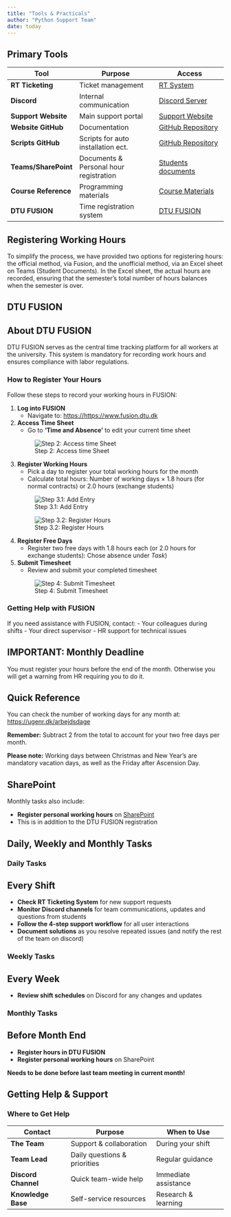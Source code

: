 ```yaml
---
title: "Tools & Practicals"
author: "Python Support Team"
date: today
---
```



## Primary Tools

| Tool | Purpose | Access |
|------|---------|--------|
| **RT Ticketing** | Ticket management | [RT System](https://pythonsupport-rt.dtu.dk/rt/){target="_blank"} |
| **Discord** | Internal communication | [Discord Server](https://discord.gg/CSp6xS22){target="_blank"} |
| **Support Website** | Main support portal | [Support Website](https://pythonsupport.dtu.dk/){target="_blank"} |
| **Website GitHub** | Documentation | [GitHub Repository](https://github.com/dtudk/pythonsupport-page/){target="_blank"} |
| **Scripts GitHub** | Scripts for auto installation ect. | [GitHub Repository](https://github.com/dtudk/pythonsupport-scripts/){target="_blank"} |
| **Teams/SharePoint** | Documents & Personal hour registration| [Students documents](https://dtudk.sharepoint.com/:f:/r/sites/PythonInstallationSupport/Delte%20dokumenter/Students%20documents?csf=1&web=1&e=eEhaCK){target="_blank"} |
| **Course Reference** | Programming materials | [Course Materials](https://02002.compute.dtu.dk/){target="_blank"} |
| **DTU FUSION** | Time registration system | [DTU FUSION](https://www.fusion.dtu.dk){target="_blank"} |

## Registering Working Hours

To simplify the process, we have provided two options for registering hours: the official method, via Fusion, and the unofficial method, via an Excel sheet on Teams (Student Documents). In the Excel sheet, the actual hours are recorded, ensuring that the semester's total number of hours balances when the semester is over.

## DTU FUSION 

:::{.callout-tip}
## About DTU FUSION
DTU FUSION serves as the central time tracking platform for all workers at the university. This system is mandatory for recording work hours and ensures compliance with labor regulations.
:::

### How to Register Your Hours

Follow these steps to record your working hours in FUSION:

1. **Log into FUSION**
   - Navigate to: <https://https://www.fusion.dtu.dk>
   

2. **Access Time Sheet**
   - Go to **'Time and Absence'** to edit your current time sheet
   
   ![Step 2: Access time Sheet](fusion_steps/step1.png)

3. **Register Working Hours**
   - Pick a day to register your total working hours for the month
   - Calculate total hours: Number of working days × 1.8 hours (for normal contracts) or 2.0 hours (exchange students)
   
   ![Step 3.1: Add Entry](fusion_steps/step2.png)

   ![Step 3.2: Register Hours](fusion_steps/step3.png)

4. **Register Free Days**
   - Register two free days with 1.8 hours each (or 2.0 hours for exchange students): Chose absence under *Task*)

5. **Submit Timesheet**
   - Review and submit your completed timesheet
   
   ![Step 4: Submit Timesheet](fusion_steps/step4.png)

### Getting Help with FUSION

If you need assistance with FUSION, contact:
- Your colleagues during shifts
- Your direct supervisor
- HR support for technical issues


:::{.callout-important}
## IMPORTANT: Monthly Deadline
You must register your hours before the end of the month. Otherwise you will get a warning from HR requiring you to do it.
:::

:::{.callout-tip}
## Quick Reference
You can check the number of working days for any month at: <https://ugenr.dk/arbejdsdage>

**Remember:** Subtract 2 from the total to account for your two free days per month.

**Please note:** Working days between Christmas and New Year's are mandatory vacation days, as well as the Friday after Ascension Day.
:::

## SharePoint

Monthly tasks also include:

- **Register personal working hours** on [SharePoint](https://dtudk.sharepoint.com/:f:/r/sites/PythonInstallationSupport/Delte%20dokumenter/Students%20documents?csf=1&web=1&e=eEhaCK){target="_blank"}
- This is in addition to the DTU FUSION registration

## Daily, Weekly and Monthly Tasks 

### Daily Tasks

:::{.callout-note}
## Every Shift
- **Check RT Ticketing System** for new support requests
- **Monitor Discord channels** for team communications, updates and questions from students
- **Follow the 4-step support workflow** for all user interactions
- **Document solutions** as you resolve repeated issues (and notify the rest of the team on discord)
:::

### Weekly Tasks

:::{.callout-note}
## Every Week
- **Review shift schedules** on Discord for any changes and updates
:::

### Monthly Tasks

:::{.callout-important}
## Before Month End
- **Register hours in DTU FUSION** 
- **Register personal working hours** on SharePoint

**Needs to be done before last team meeting in current month!**
:::

## Getting Help & Support

### Where to Get Help

| Contact | Purpose | When to Use |
|---------|---------|-------------|
| **The Team** | Support & collaboration | During your shift |
| **Team Lead** | Daily questions & priorities | Regular guidance |
| **Discord Channel** | Quick team-wide help | Immediate assistance |
| **Knowledge Base** | Self-service resources | Research & learning |

